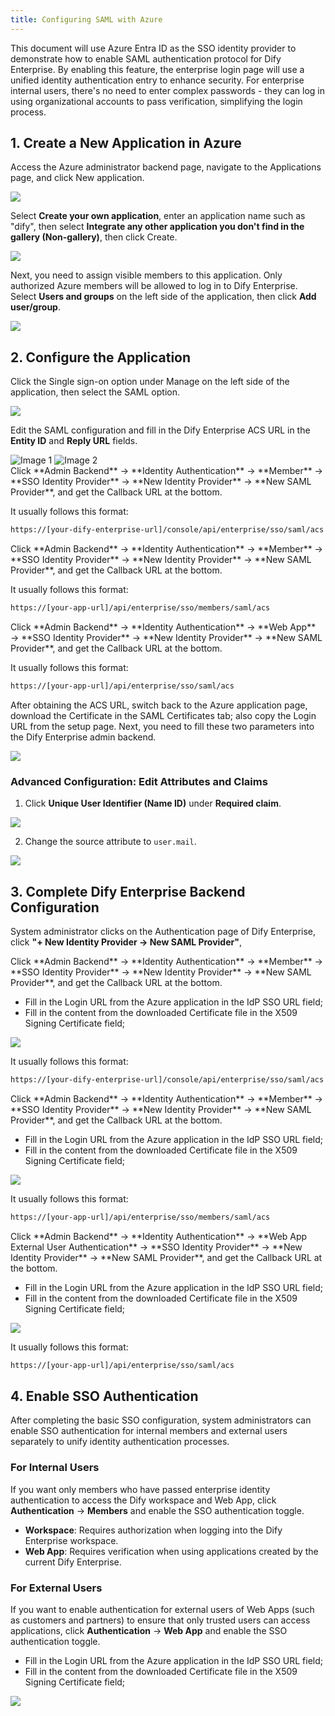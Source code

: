 ```yaml
---
title: Configuring SAML with Azure
---
```


This document will use Azure Entra ID as the SSO identity provider to demonstrate how to enable SAML authentication protocol for Dify Enterprise. By enabling this feature, the enterprise login page will use a unified identity authentication entry to enhance security. For enterprise internal users, there's no need to enter complex passwords - they can log in using organizational accounts to pass verification, simplifying the login process.

## 1. Create a New Application in Azure

Access the Azure administrator backend page, navigate to the Applications page, and click New application.

![](https://assets-docs.dify.ai/2024/11/4f52715ff661e6c9430af09b4b2a4736.png)

Select **Create your own application**, enter an application name such as "dify", then select **Integrate any other application you don't find in the gallery (Non-gallery)**, then click Create.

![](https://assets-docs.dify.ai/2024/11/b823ecfaa94d18ba0ac794cc0290dc7f.png)

Next, you need to assign visible members to this application. Only authorized Azure members will be allowed to log in to Dify Enterprise. Select **Users and groups** on the left side of the application, then click **Add user/group**.

![](https://assets-docs.dify.ai/2024/11/ed3c6f5de21c75e2261bf05d055ffb9e.png)

## 2. Configure the Application

Click the Single sign-on option under Manage on the left side of the application, then select the SAML option.

![](https://assets-docs.dify.ai/2024/11/7a5f653e751bf20c01c7eb53cc79ddde.png)

Edit the SAML configuration and fill in the Dify Enterprise ACS URL in the **Entity ID** and **Reply URL** fields.

<div style={{ display: 'flex', gap: '20px' }}>
  <Frame>
    <img src="https://assets-docs.dify.ai/2024/11/639bb89e402f8f20078d6c7a14ca0297.png" alt="Image 1" />
  </Frame>
  <Frame>
    <img src="https://assets-docs.dify.ai/2024/11/236a4995e4fe338d12b41993fc237611.png" alt="Image 2" />
  </Frame>
</div>

<Tabs>
  <Tab title="Workspace">
  Click **Admin Backend** → **Identity Authentication** → **Member** → **SSO Identity Provider** → **New Identity Provider** → **New SAML Provider**, and get the Callback URL at the bottom.

  It usually follows this format:

   ```bash
   https://[your-dify-enterprise-url]/console/api/enterprise/sso/saml/acs
   ```
  </Tab>
  <Tab title="Web App Members (For Internal Users)">
  Click **Admin Backend** → **Identity Authentication** → **Member** → **SSO Identity Provider** → **New Identity Provider** → **New SAML Provider**, and get the Callback URL at the bottom.

  It usually follows this format:

   ```bash
   https://[your-app-url]/api/enterprise/sso/members/saml/acs
   ```
  </Tab>
  <Tab title="WebApp External Users (For External Users)">
  Click **Admin Backend** → **Identity Authentication** → **Web App** → **SSO Identity Provider** → **New Identity Provider** → **New SAML Provider**, and get the Callback URL at the bottom.

   It usually follows this format:

   ```bash
   https://[your-app-url]/api/enterprise/sso/saml/acs
   ```
  </Tab>
</Tabs>

After obtaining the ACS URL, switch back to the Azure application page, download the Certificate in the SAML Certificates tab; also copy the Login URL from the setup page. Next, you need to fill these two parameters into the Dify Enterprise admin backend.

![](https://assets-docs.dify.ai/2024/11/ab7e3bd7067858ec4627d1d863244e81.png)

### Advanced Configuration: Edit Attributes and Claims

1. Click **Unique User Identifier (Name ID)** under **Required claim**.

![](https://assets-docs.dify.ai/2024/11/97a46bf1b5264ef72ad4b202fdf2a772.png)

2. Change the source attribute to `user.mail`.

![](https://assets-docs.dify.ai/2024/11/183dd293f17f87081ac4c2390b583fb0.png)

## 3. Complete Dify Enterprise Backend Configuration

System administrator clicks on the Authentication page of Dify Enterprise, click **"+ New Identity Provider → New SAML Provider"**,

<Tabs>
  <Tab title="Workspace">
  Click **Admin Backend** → **Identity Authentication** → **Member** → **SSO Identity Provider** → **New Identity Provider** → **New SAML Provider**, and get the Callback URL at the bottom.

  - Fill in the Login URL from the Azure application in the IdP SSO URL field;
  - Fill in the content from the downloaded Certificate file in the X509 Signing Certificate field;

   ![](https://assets-docs.dify.ai/2025/06/a45a2d156196ae163e7944cdad7ec2da.png)

  It usually follows this format:

   ```bash
   https://[your-dify-enterprise-url]/console/api/enterprise/sso/saml/acs
   ```
  </Tab>
  <Tab title="WebApp Members (For Internal Users)">
  Click **Admin Backend** → **Identity Authentication** → **Member** → **SSO Identity Provider** → **New Identity Provider** → **New SAML Provider**, and get the Callback URL at the bottom.

  - Fill in the Login URL from the Azure application in the IdP SSO URL field;
  - Fill in the content from the downloaded Certificate file in the X509 Signing Certificate field;

   ![](https://assets-docs.dify.ai/2025/06/a45a2d156196ae163e7944cdad7ec2da.png)

  It usually follows this format:

   ```bash
   https://[your-app-url]/api/enterprise/sso/members/saml/acs
   ```
  </Tab>
  <Tab title="WebApp External Users (For External Users)">
  Click **Admin Backend** → **Identity Authentication** → **Web App External User Authentication** → **SSO Identity Provider** → **New Identity Provider** → **New SAML Provider**, and get the Callback URL at the bottom.

  - Fill in the Login URL from the Azure application in the IdP SSO URL field;
  - Fill in the content from the downloaded Certificate file in the X509 Signing Certificate field;

   ![](https://assets-docs.dify.ai/2025/06/a8451628cb9a659f55164fa10307ca12.png)

   It usually follows this format:

   ```bash
   https://[your-app-url]/api/enterprise/sso/saml/acs
   ```
  </Tab>
</Tabs>

## 4. Enable SSO Authentication

After completing the basic SSO configuration, system administrators can enable SSO authentication for internal members and external users separately to unify identity authentication processes.

### For Internal Users

If you want only members who have passed enterprise identity authentication to access the Dify workspace and Web App, click **Authentication** → **Members** and enable the SSO authentication toggle.

- **Workspace**: Requires authorization when logging into the Dify Enterprise workspace.
- **Web App**: Requires verification when using applications created by the current Dify Enterprise.

### For External Users

If you want to enable authentication for external users of Web Apps (such as customers and partners) to ensure that only trusted users can access applications, click **Authentication** → **Web App** and enable the SSO authentication toggle.

- Fill in the Login URL from the Azure application in the IdP SSO URL field;
- Fill in the content from the downloaded Certificate file in the X509 Signing Certificate field;

![](https://assets-docs.dify.ai/2024/11/556e3d68efbc742711e4313534a2e95c.png)
